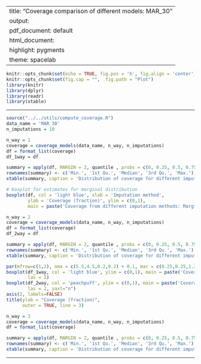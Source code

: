 
---
title: "Coverage comparison of different models: MAR_30"
output:
  pdf_document: default
  html_document:
    highlight: pygments
    theme: spacelab
---

```r
knitr::opts_chunk$set(echo = TRUE, fig.pos = 'h', fig.align = 'center')
knitr::opts_chunk$set(fig.cap = "",  fig.path = "Plot")
library(knitr)
library(dplyr)
library(readr)
library(xtable)
```

* * *

```r
source("../../utils/compute_coverage.R")
data_name = 'MAR_30'
n_imputations = 10
```

```r
n_way = 1
coverage = coverage_models(data_name, n_way, n_imputations)
df = format_list(coverage)
df_1way = df
```

```r
summary = apply(df, MARGIN = 2, quantile , probs = c(0, 0.25, 0.5, 0.75, 1), na.rm = TRUE)
rownames(summary) <- c('Min.', '1st Qu.', 'Median', '3rd Qu.', 'Max.')
xtable(summary, caption = 'Distribution of coverage for different imputation methods for data with 30% values MAR (Marginal probabilities)', digits = 2)
```

```r
# boxplot for estimates for marginal distribution
boxplot(df, col = 'light blue', xlab = 'Imputation method', 
        ylab = 'Coverage (fraction)', ylim = c(0,1), 
        main = paste('Coverage from different imputation methods: Marginal pmf'))
```

```r
n_way = 2
coverage = coverage_models(data_name, n_way, n_imputations)
df = format_list(coverage)
df_2way = df
```

```r
summary = apply(df, MARGIN = 2, quantile , probs = c(0, 0.25, 0.5, 0.75, 1), na.rm = TRUE)
rownames(summary) <- c('Min.', '1st Qu.', 'Median', '3rd Qu.', 'Max.')
xtable(summary, caption = 'Distribution of coverage for different imputation methods for data with 30% values MAR (Bivariate probabilities)', digits = 2)
```

```r
par(mfrow=c(1,2), oma = c(5.5,4.5,0.2,0.2) + 0.1, mar = c(0.25,0.25,1.25,1.25) + 0.1)
boxplot(df_1way, col = 'light blue', ylim = c(0,1), main = paste('Coverage: Marginal pmf'),
        las = 2)
boxplot(df_2way, col = 'peachpuff', ylim = c(0,1), main = paste('Coverage: Bivariate pmf'), 
        las = 2, yaxt="n")
axis(2, labels=FALSE)
title(ylab = "Coverage (fraction)",
      outer = TRUE, line = 3)
```


```r
n_way = 3
coverage = coverage_models(data_name, n_way, n_imputations)
df = format_list(coverage)
```

```r
summary = apply(df, MARGIN = 2, quantile , probs = c(0, 0.25, 0.5, 0.75, 1), na.rm = TRUE)
rownames(summary) <- c('Min.', '1st Qu.', 'Median', '3rd Qu.', 'Max.')
xtable(summary, caption = 'Distribution of coverage for different imputation methods for data with 30% values MAR (Trivariate probabilities)', digits = 2)
```

* * *



